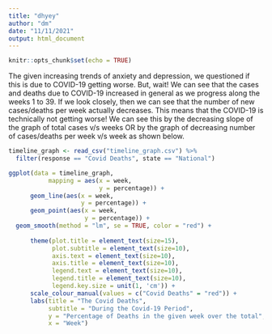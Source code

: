```yaml
---
title: "dhyey"
author: "dm"
date: "11/11/2021"
output: html_document
---
```


```r
knitr::opts_chunk$set(echo = TRUE)
```

The given increasing trends of anxiety and depression, we questioned if this is due to COVID-19 getting worse. But, wait! We can see that the cases and deaths due to COVID-19 increased in general as we progress along the weeks 1 to 39. If we look closely, then we can see that the number of new cases/deaths per week actually decreases. This means that the COVID-19 is technically not getting worse! We can see this by the decreasing slope of the graph of total cases v/s weeks OR by the graph of decreasing number of cases/deaths per week v/s week as shown below. 
```r
timeline_graph <- read_csv("timeline_graph.csv") %>%
  filter(response == "Covid Deaths", state == "National")

ggplot(data = timeline_graph,
           mapping = aes(x = week,
                         y = percentage)) +
      geom_line(aes(x = week,
                    y = percentage)) +
      geom_point(aes(x = week,
                     y = percentage)) +
  geom_smooth(method = "lm", se = TRUE, color = "red") +
  
      theme(plot.title = element_text(size=15), 
            plot.subtitle = element_text(size=10),
            axis.text = element_text(size=10),
            axis.title = element_text(size=10),
            legend.text = element_text(size=10),
            legend.title = element_text(size=10),
            legend.key.size = unit(1, 'cm')) +
      scale_colour_manual(values = c("Covid Deaths" = "red")) +
      labs(title = "The Covid Deaths",
           subtitle = "During the Covid-19 Period",
           y = "Percentage of Deaths in the given week over the total",
           x = "Week")
```